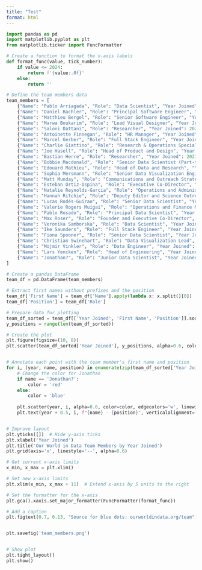 ```yaml
---
title: "Test"
format: html
---
```



```python
import pandas as pd
import matplotlib.pyplot as plt
from matplotlib.ticker import FuncFormatter

# Create a function to format the x-axis labels
def format_func(value, tick_number):
    if value <= 2024:
        return f'{value:.0f}'
    else:
        return ''

# Define the team members data
team_members = [
    {"Name": "Pablo Arriagada", "Role": "Data Scientist", "Year Joined": 2022},
    {"Name": "Daniel Bachler", "Role": "Principal Software Engineer", "Year Joined": 2021},
    {"Name": "Matthieu Bergel", "Role": "Senior Software Engineer", "Year Joined": 2019},
    {"Name": "Marwa Boukarim", "Role": "Lead Visual Designer", "Year Joined": 2022},
    {"Name": "Saloni Dattani", "Role": "Researcher", "Year Joined": 2021},
    {"Name": "Antoinette Finnegan", "Role": "HR Manager", "Year Joined": 2023},
    {"Name": "Marcel Gerber", "Role": "Full Stack Engineer", "Year Joined": 2020},
    {"Name": "Charlie Giattino", "Role": "Research & Operations Specialist", "Year Joined": 2020},
    {"Name": "Joe Hasell", "Role": "Head of Product and Design", "Year Joined": 2017},
    {"Name": "Bastian Herre", "Role": "Researcher", "Year Joined": 2021},
    {"Name": "Bobbie Macdonald", "Role": "Senior Data Scientist (Part-time)", "Year Joined": 2020},
    {"Name": "Edouard Mathieu", "Role": "Head of Data and Research", "Year Joined": 2020},
    {"Name": "Sophia Mersmann", "Role": "Senior Data Visualization Engineer", "Year Joined": 2023},
    {"Name": "Matt Munday", "Role": "Communications and Outreach Strategy Lead", "Year Joined": 2024},
    {"Name": "Esteban Ortiz-Ospina", "Role": "Executive Co-Director", "Year Joined": 2016},
    {"Name": "Natalie Reynolds-Garcia", "Role": "Operations and Administration Officer", "Year Joined": 2022},
    {"Name": "Hannah Ritchie", "Role": "Deputy Editor and Science Outreach Lead", "Year Joined": 2017},
    {"Name": "Lucas Rodés-Guirao", "Role": "Senior Data Scientist", "Year Joined": 2021},
    {"Name": "Valerie Rogers Muigai", "Role": "Operations and Finance Manager", "Year Joined": 2021},
    {"Name": "Pablo Rosado", "Role": "Principal Data Scientist", "Year Joined": 2022},
    {"Name": "Max Roser", "Role": "Founder and Executive Co-Director", "Year Joined": 2011},
    {"Name": "Veronika Samborska", "Role": "Data Scientist", "Year Joined": 2023},
    {"Name": "Ike Saunders", "Role": "Full Stack Engineer", "Year Joined": 2022},
    {"Name": "Fiona Spooner", "Role": "Senior Data Scientist", "Year Joined": 2021},
    {"Name": "Christian Swinehart", "Role": "Data Visualization Lead", "Year Joined": 2023},
    {"Name": "Mojmir Vinkler", "Role": "Data Engineer", "Year Joined": 2022},
    {"Name": "Lars Yencken", "Role": "Head of Engineering", "Year Joined": 2021},
    {"Name": "Jonathan?", "Role": "Junior Data Scientist", "Year Joined": 2024}
]

# Create a pandas DataFrame
team_df = pd.DataFrame(team_members)

# Extract first names without prefixes and the position
team_df['First Name'] = team_df['Name'].apply(lambda x: x.split()[0])
team_df['Position'] = team_df['Role']

# Prepare data for plotting
team_df_sorted = team_df[['Year Joined', 'First Name', 'Position']].sort_values(by='Year Joined')
y_positions = range(len(team_df_sorted))

# Create the plot
plt.figure(figsize=(10, 8))
plt.scatter(team_df_sorted['Year Joined'], y_positions, alpha=0.6, color='blue', edgecolors='w', linewidth=0.5)


# Annotate each point with the team member's first name and position
for i, (year, name, position) in enumerate(zip(team_df_sorted['Year Joined'], team_df_sorted['First Name'], team_df_sorted['Position'])):
    # Change the color for Jonathan
    if name == 'Jonathan?':
        color = 'red'
    else:
        color = 'blue'
    
    plt.scatter(year, i, alpha=0.6, color=color, edgecolors='w', linewidth=0.5)
    plt.text(year + 0.5, i, f"{name} - {position}", verticalalignment='center', fontsize=9)  # Add 0.5 to year


# Improve layout
plt.yticks([])  # Hide y-axis ticks
plt.xlabel('Year Joined')
plt.title('Our World in Data Team Members by Year Joined')
plt.grid(axis='x', linestyle='--', alpha=0.6)

# Get current x-axis limits
x_min, x_max = plt.xlim()

# Set new x-axis limits
plt.xlim(x_min, x_max + 11)  # Extend x-axis by 5 units to the right

# Set the formatter for the x-axis
plt.gca().xaxis.set_major_formatter(FuncFormatter(format_func))

# Add a caption
plt.figtext(0.7, 0.13, "Source for blue dots: ourworldindata.org/team", ha="center", fontsize=10, bbox={"facecolor":"orange", "alpha":0.5, "pad":5})


plt.savefig('team_members.png')


# Show plot
plt.tight_layout()
plt.show()
```